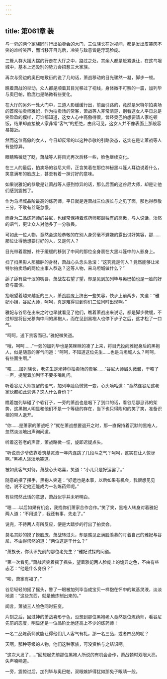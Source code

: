 ```yaml
---
---
---
```

title: 第061章 装
---



与一旁的两个家族同时行出拍卖会的大门，三位族长在对视间，都是发出皮笑肉不笑的难听笑声，而当移开目光后，冷笑与敌意皆是浮现脸庞。

三簇人群大摇大摆的行走在大厅之中，路过之处，其余人都是赶紧退让，在这乌坦城中，基本上还没别的势力会招惹三大家族。

再次与旁边的奥巴帕敷衍的说了几句话，萧战移动的目光骤然一凝，脚步一顿。

瞧着萧战的举动，众人都是顺着其目光移过了视线，身体微不可察的一震，加列毕与奥巴帕，脸庞也是略微有些变化。

在大厅的另外一处大门中，三道人影缓缓行出，前面引路的，竟然是米特尔拍卖场的首席拍卖师雅妃，作为拍卖场的常客，萧战等人非常清楚，别看这女人平日总是笑盈盈的模样，可谁都知道，这女人心中高傲得很，曾经奥巴帕想要请人家吃顿饭，结果却直接被人家非常“客气”的拒绝，由此可见，这女人并不像表面上那般容易接近。

然而这位高傲的女人，今日却反常的以这种恭敬的引路姿态，这实在是让萧战等人有些惊异。

眼睛略微眨了眨，萧战等人将目光再次后移一些，脸色继续变化。

在三人的最后，拍卖场的谷尼大师，正含笑着在那位神秘黑斗篷人耳边说着什么，笑意满布的脸庞上，甚至有着一抹讨好的意味。

如果说雅妃的恭敬是让萧战等人感到惊异的话，那么后面的这谷尼大师，却是让他们感到震撼了。

作为乌坦城品阶最高的炼药师，平日就是连萧战三位族长与之见了面，那也得恭敬三分，不敢有丝毫怠慢。

而身为二品炼药师的谷尼，也经常保持着炼药师那副独有的高傲，与人说话，淡然的语气，更让众人对他多了一分敬畏。

可如此一位人物，竟然会这般恭敬的在别人身旁毫不避嫌的露出讨好笑容，那……那位让得他想要讨好的人，又是何人？

目光带着震撼，终于缓缓的移到了中间的那位全身裹在大黑斗篷中的人影身上。

扫了扫黑影人那臃肿的身材，萧战心头念头急滚：“这究竟是何人？竟然能够让米特尔拍卖场的两位主事人恭送？这等人物，来乌坦城做什么？”

舔了舔有些干涩的嘴唇，萧战左右望了望，却是见到加列毕与奥巴帕也是一脸的好奇与震惊。

抬眼望着越来越近的三人，萧战脸庞上挤出一些笑容，快步上前两步，笑道：“雅妃小姐，谷尼大师，呵呵，真是难得见到你们二位同时出现啊。”

雅妃与谷尼在出来之时也早就看见了他们，瞧着萧战出来说话，都是脚步微缓，不过却是将目光移向中间的黑袍人，而在见到黑袍人也停下步子之后，这才松了一口气。

“呵呵，送下贵客而已。”雅妃微笑道。

“哦，呵呵……”一旁的加列毕也是笑眯眯的凑了上来，将目光投向雅妃身后的黑袍人，似是随意的客气问道：“呵呵，不知道这位先生……也是乌坦城人么？呵呵，有些面生啊。”

“咳……加列族长，老先生是米特尔拍卖场的贵客……”谷尼大师眉头微皱，干咳了一声，提醒着加列毕不要多嘴乱问。

听着谷尼大师提醒的语气，加列毕脸色微微一变，心头嘀咕道：“竟然连谷尼这老家伙都如此忌讳？这人什么身份？”

瞧着加列毕碰了个软钉子，一旁的萧战也是咽下了到口的话，看谷尼那忌讳的架势，这黑袍人明显和他们不是一个等级的存在，当下也只得附和的笑了笑，准备识相的带人退开。

“你……是萧家的萧战吧？”就在萧战想要退开之时，那一直保持着沉默的黑袍人，忽然淡淡地出声询问道。

听着这苍老的声音，萧战略微一怔，旋即迟疑点头。

“听说贵少爷依靠着筑基灵液一年内连跳了几段斗之气？呵呵，这实在让人惊讶啊。”黑袍人淡淡地笑道。

被如此客气对待，萧战心头略喜，笑道：“小儿只是好运罢了。”

随意的摆了摆手，黑袍人笑道：“好运也是本事，以后如果有机会，我很想见见他，说不定他还能成为一名炼药师呢。”

有些愕然此话的意思，萧战似乎并未听明白。

“嗯……以后如果有机会，我找你们萧家合作合作。”笑了笑，黑袍人转身对着雅妃两人道：“不用送了，我还有事，先走了。”

说完，不待两人有所反应，便是大踏步的行出了拍卖会。

莫名其妙的摸了摸脸庞，萧战转过头，却是瞧见正满脸羡慕的盯着自己的雅妃与谷尼，不由得愕然的道：“两位这是干什么？”

“萧族长，你认识先前的那位老先生？”雅妃试探的问道。

“第一次看见。”萧战苦笑着摇了摇头，望着雅妃两人脸庞上的诡异之色，不由有些忐忑：“他是什么身份？”

“唉，萧家有福了。”

谷尼轻轻的摇了摇头，瞥了一眼被加列毕当成宝贝一样抱在怀中的筑基灵液，淡淡地道：“这些东西，就是他炼制出来的。”

闻言，萧战三人脸色同时狂变。

片刻之后，回过神的萧战喜形于色，没想到那位黑袍老人竟然是位炼药师，看谷尼先前的态度，明显还是一位品阶比他还高上不少的炼药师！

一名二品炼药师就能让得他们几人客气有礼，那一名三品，或者四品的呢？

天啊，那种等级的人物，他们这种家族，可没资格与之结识啊。

“这次大发了……”回想起先前那位黑袍人所说的有机会合作，萧战顿时双眼大亮，失声喃喃道。

一旁，震惊过后，加列毕与奥巴帕，双眼嫉妒得犹如那兔子眼睛一般。